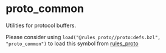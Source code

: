 <html devsite>
<head>
  <meta name="project_path" value="/_project.yaml">
  <meta name="book_path" value="/versions/6.2.0/_book.yaml">
</head>
<body>

<h1 class="page-title" id="modules.proto_common">proto_common</h1>

<!-- {% raw %} -->

Utilities for protocol buffers. <p>Please consider using `load("@rules_proto//proto:defs.bzl", "proto_common")` to load this symbol from <a href="https://github.com/bazelbuild/rules_proto">rules_proto</a></p>



</body>
</html>

<!-- {% endraw %} -->
